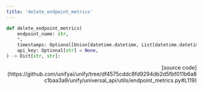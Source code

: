 ```yaml
---
title: 'delete_endpoint_metrics'
---
```


```python
def delete_endpoint_metrics(
    endpoint_name: str,
    *,
    timestamps: Optional[Union[datetime.datetime, List[datetime.datetime]]] = None,
    api_key: Optional[str] = None,
) -> Dict[str, str]:
```

<p align="right">[source code](https://github.com/unifyai/unify/tree/df4575cddc8fd9294db2d5fbf011b6a8c1baa3a9/unify/universal_api/utils/endpoint_metrics.py#L119)</p>

